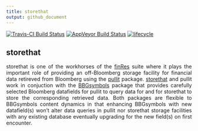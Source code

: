 ```yaml
---
title: storethat
output: github_document
---
```

<style> body {text-align: justify} </style>
[![Travis-CI Build Status](https://travis-ci.org/bautheac/storethat.svg?branch=master)](https://travis-ci.org/bautheac/storethat)
[![AppVeyor Build Status](https://ci.appveyor.com/api/projects/status/github/bautheac/storethat?branch=master&svg=true)](https://ci.appveyor.com/project/bautheac/storethat)
[![lifecycle](https://img.shields.io/badge/lifecycle-experimental-orange.svg)](https://www.tidyverse.org/lifecycle/#experimental)


## storethat

storethat is one of the workhorses of the [finRes](https://bautheac.github.io/finRes/) suite where it plays the important role of providing an off-Bloomberg storage facility for financial data retireved from Bloomberg using the [pullit](https://bautheac.github.io/pullit/) package. [storethat](https://bautheac.github.io/storethat/) and pullit work in conjuction with the [BBGsymbols](https://bautheac.github.io/BBGsymbols/) package that provides carefully selected Bloomberg datafields for pullit to query data for and for storethat to store the corresponding retrieved data. Both packages are flexible to BBGsymbols content dynamics in that enhancing BBGsymbols with new datafield(s) won't alter data queries in pullit nor storethat storage facilities with any existing database eventually upgrading for the new field(s) on first encounter.


